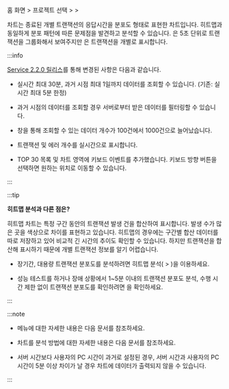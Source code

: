 홈 화면 &gt; 프로젝트 선택 &gt; <Cmdname sid="dashboard" className="uitext" /> &gt; <Cmdname sid="transaction_map" className="uitext" />

<Cmdname sid="transaction_map" className="uitext" /> 차트는 종료된 개별 트랜잭션의 응답시간을 분포도 형태로 표현한 차트입니다. 히트맵과 동일하게 분포 패턴에 따른 문제점을 발견하고 분석할 수 있습니다. <Cmdname sid="hitmap" className="uitext" />은 5초 단위로 트랜잭션을 그룹화해서 보여주지만 <Cmdname sid="transaction_map" className="uitext" />은 트랜잭션을 개별로 표시합니다.

<ImgLang img='dashboard-transaction-map.png' desc='트랜잭션 맵' />

:::info

[Service 2.2.0 릴리스](../release-notes/service/service-2.2.0)를 통해 변경된 사항은 다음과 같습니다.

- 실시간 최대 30분, 과거 시점 최대 1일까지 데이터를 조회할 수 있습니다. (기존: 실시간 최대 5분 한정)

- 과거 시점의 데이터를 조회할 경우 서버로부터 받은 데이터를 필터링할 수 있습니다.

- <Cmdname sid="TTL06209" className="uitext" /> 창을 통해 조회할 수 있는 데이터 개수가 100건에서 1000건으로 늘어났습니다.

- 트랜잭션 및 에러 개수를 실시간으로 표시합니다.

- <span class="uitext">TOP 30</span> 목록 및 차트 영역에 키보드 이벤트를 추가했습니다. 키보드 방향 버튼을 선택하면 원하는 위치로 이동할 수 있습니다.

:::

:::tip 

**히트맵 분석과 다른 점은?**

히트맵 차트는 특정 구간 동안의 트랜잭션 발생 건을 합산하여 표시합니다. 발생 수가 많은 곳을 색상으로 차이를 표현하고 있습니다. 히트맵의 경우에는 구간별 합산 데이터를 따로 저장하고 있어 비교적 긴 시간의 추이도 확인할 수 있습니다. 하지만 트랜잭션을 합산해 표시하기 때문에 개별 트랜잭션 정보를 알기 어렵습니다.

* 장기간, 대용량 트랜잭션 분포도를 분석하려면 히트맵 분석(<Cmdname sid="analysis" className="uitext" /> &gt; <Cmdname sid="hitmap" className="uitext" />)을 이용하세요.

* 성능 테스트를 하거나 장애 상황에서 1\~5분 이내의 트랜잭션 분포도 분석, 수행 시간 제한 없이 트랜잭션 분포도를 확인하려면 <Cmdname sid="transaction_map" className="uitext" />을 확인하세요.

:::

:::note

* <Cmdname sid="hitmap" className="uitext" /> 메뉴에 대한 자세한 내용은 <Link to="trs-view">다음 문서</Link>를 참조하세요. 

* <Cmdname sid="hitmap_transaction" className="uitext" /> 차트를 분석 방법에 대한 자세한 내용은 <Link to="../best-practice-guides/about-apm-hitmap-class">다음 문서</Link>를 참조하세요.

* 서버 시간보다 사용자의 PC 시간이 과거로 설정된 경우, 서버 시간과 사용자의 PC 시간이 5분 이상 차이가 날 경우 차트에 데이터가 출력되지 않을 수 있습니다.

:::